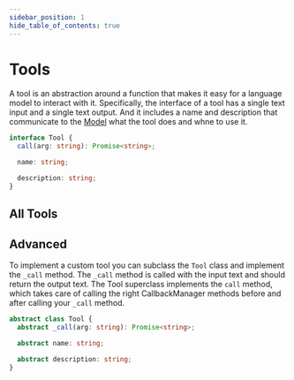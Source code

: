 ```yaml
---
sidebar_position: 1
hide_table_of_contents: true
---
```



# Tools

A tool is an abstraction around a function that makes it easy for a language model to interact with it. Specifically, the interface of a tool has a single text input and a single text output. And it includes a name and description that communicate to the [Model](../../models/) what the tool does and whne to use it.

```typescript
interface Tool {
  call(arg: string): Promise<string>;

  name: string;

  description: string;
}
```

## All Tools

<DocCardList />

## Advanced

To implement a custom tool you can subclass the `Tool` class and implement the `_call` method. The `_call` method is called with the input text and should return the output text. The Tool superclass implements the `call` method, which takes care of calling the right CallbackManager methods before and after calling your `_call` method.

```typescript
abstract class Tool {
  abstract _call(arg: string): Promise<string>;

  abstract name: string;

  abstract description: string;
}
```
